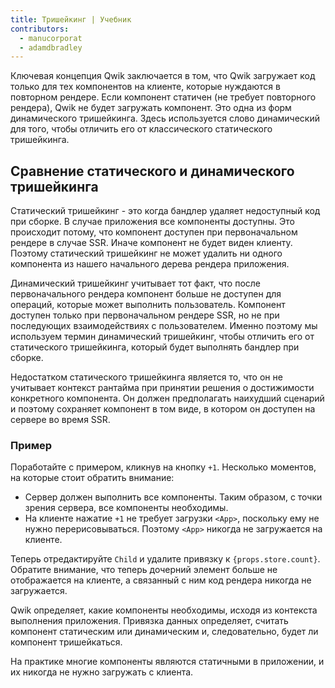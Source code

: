 ```yaml
---
title: Тришейкинг | Учебник
contributors:
  - manucorporat
  - adamdbradley
---
```


Ключевая концепция Qwik заключается в том, что Qwik загружает код только для тех компонентов на клиенте, которые нуждаются в повторном рендере. Если компонент статичен (не требует повторного рендера), Qwik не будет загружать компонент. Это одна из форм динамического тришейкинга. Здесь используется слово динамический для того, чтобы отличить его от классического статического тришейкинга.

## Сравнение статического и динамического тришейкинга

Статический тришейкинг - это когда бандлер удаляет недоступный код при сборке. В случае приложения все компоненты доступны. Это происходит потому, что компонент доступен при первоначальном рендере в случае SSR. Иначе компонент не будет виден клиенту. Поэтому статический тришейкинг не может удалить ни одного компонента из нашего начального дерева рендера приложения.

Динамический тришейкинг учитывает тот факт, что после первоначального рендера компонент больше не доступен для операций, которые может выполнить пользователь. Компонент доступен только при первоначальном рендере SSR, но не при последующих взаимодействиях с пользователем. Именно поэтому мы используем термин динамический тришейкинг, чтобы отличить его от статического тришейкинга, который будет выполнять бандлер при сборке.

Недостатком статического тришейкинга является то, что он не учитывает контекст рантайма при принятии решения о достижимости конкретного компонента. Он должен предполагать наихудший сценарий и поэтому сохраняет компонент в том виде, в котором он доступен на сервере во время SSR.

### Пример

Поработайте с примером, кликнув на кнопку `+1`. Несколько моментов, на которые стоит обратить внимание:

- Сервер должен выполнить все компоненты. Таким образом, с точки зрения сервера, все компоненты необходимы.
- На клиенте нажатие `+1` не требует загрузки `<App>`, поскольку ему не нужно перерисовываться. Поэтому `<App>` никогда не загружается на клиенте.

Теперь отредактируйте `Child` и удалите привязку к `{props.store.count}`. Обратите внимание, что теперь дочерний элемент больше не отображается на клиенте, а связанный с ним код рендера никогда не загружается.

Qwik определяет, какие компоненты необходимы, исходя из контекста выполнения приложения. Привязка данных определяет, считать компонент статическим или динамическим и, следовательно, будет ли компонент тришейкаться.

На практике многие компоненты являются статичными в приложении, и их никогда не нужно загружать с клиента.
